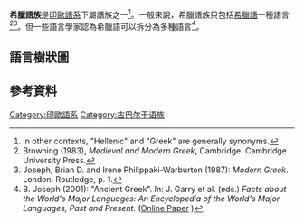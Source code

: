{{Infobox language family
|name        = 希臘語族
|altname     = Greek
|region      = [[希臘|希臘]]、[[賽普勒斯|賽普勒斯]]、[[義大利|義大利]]、[[安那托利亞|安那托利亞]]和[[黑海|黑海]]地區
|familycolor = 印歐語系
|fam1 = [[印欧语系|印欧语系]]
|fam2        = (?) {{en-link|希臘-弗里基亞語族|Graeco-Phrygian}}<ref>{{Glottolog|grae1234|Graeco-Phrygian}}</ref>
|protoname   = [[原始希臘語|原始希臘語]]
|child1      = [[古馬其頓語|古馬其頓語]]
|child2      = [[阿提卡希臘語|阿提卡希臘語]]
|child3      = [[Doric_Greek|Doric Greek]]
|child4      = [[愛奧尼亞希臘語|愛奧尼亞希臘語]]
|iso5        = grk
|lingua      = 56= (phylozone)
|glotto=gree1276
|glottorefname=Greek
}}

'''希臘語族'''是[[印歐語系|印歐語系]]下屬語族之一<ref>In other contexts, "Hellenic" and "Greek" are generally synonyms.</ref>。一般來說，希臘語族只包括[[希臘語|希臘語]]一種語言 <ref name="Browning">Browning (1983), ''Medieval and Modern Greek'', Cambridge: Cambridge University Press.</ref><ref name="JosephPhilippaki">Joseph, Brian D. and Irene Philippaki-Warburton (1987): ''Modern Greek''. London: Routledge, p. 1.</ref>。但一些語言學家認為希臘語可以拆分為多種語言<ref name="BJoseph">B. Joseph (2001): "Ancient Greek". In: J. Garry et al. (eds.) ''Facts about the World's Major Languages: An Encyclopedia of the World's Major Languages, Past and Present.'' ([http://www.ling.ohio-state.edu/~bjoseph/articles/gancient.htm Online Paper] {{Wayback|url=http://www.ling.ohio-state.edu/~bjoseph/articles/gancient.htm |date=20161001113024 }})</ref>。

==語言樹狀圖==
{{clade
|label1=希臘語族 
|1={{clade|label1= [[希臘語|希臘語]] 
|1={{clade
|label1={{nowrap| [[愛奧尼亞希臘語|愛奧尼亞]]–[[阿提卡希臘語|阿提卡希臘語]] }}
|1={{clade
|1={{clade
|1=[[現代希臘語|標準現代希臘語]]
|2=[[Yevanic_language|Yevanic]]
|3=[[Cypriot_Greek|Cypriot Greek]]
}}
|2=[[Cappadocian_Greek|Cappadocian Greek]]
|3={{clade 
|1=[[旁狄希臘語|旁狄希臘語]]
|2={{le|馬里烏波爾希臘語|Mariupol Greek|克里米亞希臘語}} ([[馬里烏波爾|馬里烏波爾]])
}}
|4=[[Romano-Greek_language|Romano-Greek]] (一種[[混合語言|混合語言]])
|5={{clade|label1=[[Italiot_Greek_(disambiguation)|Italiot Greek]] 
|1=[[Griko_dialect|Griko]] (Doric-influenced)
|2=[[希臘-卡拉布里亞方言|希臘-卡拉布里亞方言]]}}
}}
|2=[[伊歐里斯希臘語|伊歐里斯希臘語]] (滅亡)
|3={{clade
|1=[[Arcadocypriot_Greek|Arcadocypriot]] (滅亡；與[[邁錫尼希臘語|邁錫尼希臘語]]相關?)
|2=[[Pamphylian_Greek|Pamphylian]] (滅亡)
}}
|4=[[邁錫尼希臘語|邁錫尼希臘語]] (滅亡)
|label5= [[Doric_Greek|Doric]] 
|5=[[Tsakonian_language|Tsakonian]] (Doric-influenced Koine?；極度瀕危)
}}
|2=(?) [[古馬其頓語|古馬其頓語]] (滅亡)
}}
}}

==參考資料==
{{Reflist|2}}

[[Category:印歐語系|Category:印歐語系]]
[[Category:古巴尔干语族|Category:古巴尔干语族]]